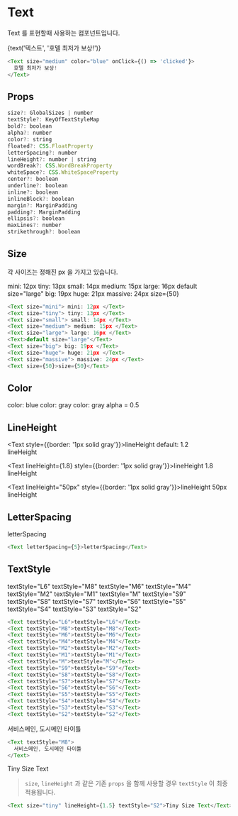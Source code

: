
<Meta title="Core-Elements | Text" component={Text} />

# Text

Text 를 표현할때 사용하는 컴포넌트입니다.

<Preview>
  <Story name="Basic">
     <Text
        size={select(
          '크기',
          ['mini', 'tiny', 'small', 'medium', 'large', 'big', 'huge', 'massive'],
          'tiny',
        )}
        color={select('색깔', ['blue', 'gray', 'gray20', 'gray100', 'white'], 'gray')}
        onClick={action('clicked')}
      >
        {text('텍스트', '호텔 최저가 보상!')}
    </Text>
  </Story>
</Preview>

```js
<Text size="medium" color="blue" onClick={() => 'clicked'}> 
  호텔 최저가 보상!
</Text>
```

## Props

```js
size?: GlobalSizes | number
textStyle?: KeyOfTextStyleMap
bold?: boolean
alpha?: number
color?: string
floated?: CSS.FloatProperty
letterSpacing?: number
lineHeight?: number | string
wordBreak?: CSS.WordBreakProperty
whiteSpace?: CSS.WhiteSpaceProperty
center?: boolean
underline?: boolean
inline?: boolean
inlineBlock?: boolean
margin?: MarginPadding
padding?: MarginPadding
ellipsis?: boolean
maxLines?: number
strikethrough?: boolean
```

## Size

각 사이즈는 정해진 px 을 가지고 있습니다.

<Text size="mini"> mini: 12px </Text>
<Text size="tiny"> tiny: 13px </Text>
<Text size="small"> small: 14px </Text>
<Text size="medium"> medium: 15px </Text>
<Text size="large"> large: 16px </Text>
<Text>default size="large"</Text>
<Text size="big"> big: 19px </Text>
<Text size="huge"> huge: 21px </Text>
<Text size="massive"> massive: 24px </Text>
<Text size={50}>size={50}</Text>

```js
<Text size="mini"> mini: 12px </Text>
<Text size="tiny"> tiny: 13px </Text>
<Text size="small"> small: 14px </Text>
<Text size="medium"> medium: 15px </Text>
<Text size="large"> large: 16px </Text>
<Text>default size="large"</Text>
<Text size="big"> big: 19px </Text>
<Text size="huge"> huge: 21px </Text>
<Text size="massive"> massive: 24px </Text>
<Text size={50}>size={50}</Text>
```

## Color

<Text size="big" color="blue"> color: blue </Text>
<Text size="big" color="gray"> color: gray </Text>
<Text size="big" color="gray" alpha={0.5}> color: gray alpha = 0.5 </Text>

## LineHeight

<Text style={{border: '1px solid gray'}}>lineHeight default: 1.2 <br/> lineHeight</Text>

<Text lineHeight={1.8} style={{border: '1px solid gray'}}>lineHeight 1.8 <br/> lineHeight</Text>

<Text lineHeight="50px" style={{border: '1px solid gray'}}>lineHeight 50px <br/> lineHeight</Text>

## LetterSpacing

<Text letterSpacing={5}>letterSpacing</Text>

```js
<Text letterSpacing={5}>letterSpacing</Text>
```


## TextStyle

<Text textStyle="L6">textStyle="L6"</Text>
<Text textStyle="M8">textStyle="M8"</Text>
<Text textStyle="M6">textStyle="M6"</Text>
<Text textStyle="M4">textStyle="M4"</Text>
<Text textStyle="M2">textStyle="M2"</Text>
<Text textStyle="M1">textStyle="M1"</Text>
<Text textStyle="M">textStyle="M"</Text>
<Text textStyle="S9">textStyle="S9"</Text>
<Text textStyle="S8">textStyle="S8"</Text>
<Text textStyle="S7">textStyle="S7"</Text>
<Text textStyle="S6">textStyle="S6"</Text>
<Text textStyle="S5">textStyle="S5"</Text>
<Text textStyle="S4">textStyle="S4"</Text>
<Text textStyle="S3">textStyle="S3"</Text>
<Text textStyle="S2">textStyle="S2"</Text>

```js
<Text textStyle="L6">textStyle="L6"</Text>
<Text textStyle="M8">textStyle="M8"</Text>
<Text textStyle="M6">textStyle="M6"</Text>
<Text textStyle="M4">textStyle="M4"</Text>
<Text textStyle="M2">textStyle="M2"</Text>
<Text textStyle="M1">textStyle="M1"</Text>
<Text textStyle="M">textStyle="M"</Text>
<Text textStyle="S9">textStyle="S9"</Text>
<Text textStyle="S8">textStyle="S8"</Text>
<Text textStyle="S7">textStyle="S7"</Text>
<Text textStyle="S6">textStyle="S6"</Text>
<Text textStyle="S5">textStyle="S5"</Text>
<Text textStyle="S4">textStyle="S4"</Text>
<Text textStyle="S3">textStyle="S3"</Text>
<Text textStyle="S2">textStyle="S2"</Text>
```

<Text textStyle="M8">서비스메인, 도시메인 타이틀
</Text>

```js
<Text textStyle="M8"> 
  서비스메인, 도시메인 타이틀
</Text>
```

<Text size="tiny" textStyle="S2">Tiny Size Text</Text>

> `size`, `lineHeight` 과 같은 기존 `props` 을 함께 사용할 경우 `textStyle` 이 최종 적용됩니다.

```js
<Text size="tiny" lineHeight={1.5} textStyle="S2">Tiny Size Text</Text>
```